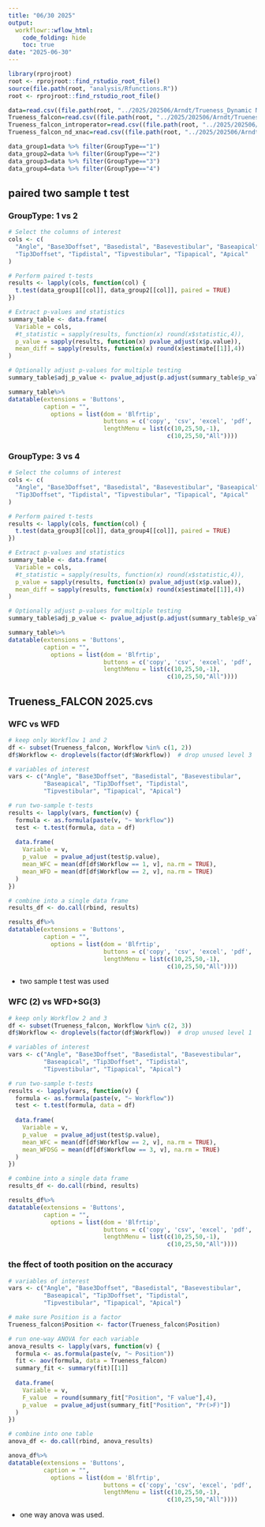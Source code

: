 ```yaml
---
title: "06/30 2025"
output:
  workflowr::wflow_html:
    code_folding: hide
    toc: true
date: "2025-06-30"
---
```




```r
library(rprojroot)
root <- rprojroot::find_rstudio_root_file()
source(file.path(root, "analysis/Rfunctions.R"))
root <- rprojroot::find_rstudio_root_file()
```






```r
data=read.csv((file.path(root, "../2025/202506/Arndt/Trueness_Dynamic Navigation Implant Insertion.csv")), header=T)
Trueness_falcon=read.csv((file.path(root, "../2025/202506/Arndt/Trueness_FALCON 2025.csv")), header=T)
Trueness_falcon_introperator=read.csv((file.path(root, "../2025/202506/Arndt/Trueness_FALCON Intraoperator 2025.csv")), header=T)
Trueness_falcon_nd_xnac=read.csv((file.path(root, "../2025/202506/Arndt/Trueness_Falcon vs ND vs XNac.csv")), header=T)
```







```r
data_group1=data %>% filter(GroupType=="1")
data_group2=data %>% filter(GroupType=="2")
data_group3=data %>% filter(GroupType=="3")
data_group4=data %>% filter(GroupType=="4")
```


## paired two sample  t test


### GroupType: 1 vs 2

```r
# Select the columns of interest
cols <- c(
  "Angle", "Base3Doffset", "Basedistal", "Basevestibular", "Baseapical",
  "Tip3Doffset", "Tipdistal", "Tipvestibular", "Tipapical", "Apical"
)

# Perform paired t-tests
results <- lapply(cols, function(col) {
  t.test(data_group1[[col]], data_group2[[col]], paired = TRUE)
})

# Extract p-values and statistics
summary_table <- data.frame(
  Variable = cols,
  #t_statistic = sapply(results, function(x) round(x$statistic,4)),
  p_value = sapply(results, function(x) pvalue_adjust(x$p.value)),
  mean_diff = sapply(results, function(x) round(x$estimate[[1]],4))
)

# Optionally adjust p-values for multiple testing
summary_table$adj_p_value <- pvalue_adjust(p.adjust(summary_table$p_value, method = "BH"))

summary_table%>%
datatable(extensions = 'Buttons',
          caption = "",
            options = list(dom = 'Blfrtip',
                           buttons = c('copy', 'csv', 'excel', 'pdf', 'print'),
                           lengthMenu = list(c(10,25,50,-1),
                                             c(10,25,50,"All"))))
```



### GroupType: 3 vs 4

```r
# Select the columns of interest
cols <- c(
  "Angle", "Base3Doffset", "Basedistal", "Basevestibular", "Baseapical",
  "Tip3Doffset", "Tipdistal", "Tipvestibular", "Tipapical", "Apical"
)

# Perform paired t-tests
results <- lapply(cols, function(col) {
  t.test(data_group3[[col]], data_group4[[col]], paired = TRUE)
})

# Extract p-values and statistics
summary_table <- data.frame(
  Variable = cols,
  #t_statistic = sapply(results, function(x) round(x$statistic,4)),
  p_value = sapply(results, function(x) pvalue_adjust(x$p.value)),
  mean_diff = sapply(results, function(x) round(x$estimate[[1]],4))
)

# Optionally adjust p-values for multiple testing
summary_table$adj_p_value <- pvalue_adjust(p.adjust(summary_table$p_value, method = "BH"))

summary_table%>%
datatable(extensions = 'Buttons',
          caption = "",
            options = list(dom = 'Blfrtip',
                           buttons = c('copy', 'csv', 'excel', 'pdf', 'print'),
                           lengthMenu = list(c(10,25,50,-1),
                                             c(10,25,50,"All"))))
```




## Trueness_FALCON 2025.cvs

### WFC vs WFD 


```r
# keep only Workflow 1 and 2
df <- subset(Trueness_falcon, Workflow %in% c(1, 2))
df$Workflow <- droplevels(factor(df$Workflow))  # drop unused level 3

# variables of interest
vars <- c("Angle", "Base3Doffset", "Basedistal", "Basevestibular", 
          "Baseapical", "Tip3Doffset", "Tipdistal", 
          "Tipvestibular", "Tipapical", "Apical")

# run two-sample t-tests
results <- lapply(vars, function(v) {
  formula <- as.formula(paste(v, "~ Workflow"))
  test <- t.test(formula, data = df)
  
  data.frame(
    Variable = v,
    p_value  = pvalue_adjust(test$p.value),
    mean_WFC = mean(df[df$Workflow == 1, v], na.rm = TRUE),
    mean_WFD = mean(df[df$Workflow == 2, v], na.rm = TRUE)
  )
})

# combine into a single data frame
results_df <- do.call(rbind, results)

results_df%>%
datatable(extensions = 'Buttons',
          caption = "",
            options = list(dom = 'Blfrtip',
                           buttons = c('copy', 'csv', 'excel', 'pdf', 'print'),
                           lengthMenu = list(c(10,25,50,-1),
                                             c(10,25,50,"All"))))


```

* two sample t test was used 




### WFC (2) vs WFD+SG(3) 


```r
# keep only Workflow 2 and 3
df <- subset(Trueness_falcon, Workflow %in% c(2, 3))
df$Workflow <- droplevels(factor(df$Workflow))  # drop unused level 1

# variables of interest
vars <- c("Angle", "Base3Doffset", "Basedistal", "Basevestibular", 
          "Baseapical", "Tip3Doffset", "Tipdistal", 
          "Tipvestibular", "Tipapical", "Apical")

# run two-sample t-tests
results <- lapply(vars, function(v) {
  formula <- as.formula(paste(v, "~ Workflow"))
  test <- t.test(formula, data = df)
  
  data.frame(
    Variable = v,
    p_value  = pvalue_adjust(test$p.value),
    mean_WFC = mean(df[df$Workflow == 2, v], na.rm = TRUE),
    mean_WFDSG = mean(df[df$Workflow == 3, v], na.rm = TRUE)
  )
})

# combine into a single data frame
results_df <- do.call(rbind, results)

results_df%>%
datatable(extensions = 'Buttons',
          caption = "",
            options = list(dom = 'Blfrtip',
                           buttons = c('copy', 'csv', 'excel', 'pdf', 'print'),
                           lengthMenu = list(c(10,25,50,-1),
                                             c(10,25,50,"All"))))


```


### the ffect of tooth position on the accuracy


```r
# variables of interest
vars <- c("Angle", "Base3Doffset", "Basedistal", "Basevestibular", 
          "Baseapical", "Tip3Doffset", "Tipdistal", 
          "Tipvestibular", "Tipapical", "Apical")

# make sure Position is a factor
Trueness_falcon$Position <- factor(Trueness_falcon$Position)

# run one-way ANOVA for each variable
anova_results <- lapply(vars, function(v) {
  formula <- as.formula(paste(v, "~ Position"))
  fit <- aov(formula, data = Trueness_falcon)
  summary_fit <- summary(fit)[[1]]
  
  data.frame(
    Variable = v,
    F_value  = round(summary_fit["Position", "F value"],4), 
    p_value  = pvalue_adjust(summary_fit["Position", "Pr(>F)"])
  )
})

# combine into one table
anova_df <- do.call(rbind, anova_results)

anova_df%>%
datatable(extensions = 'Buttons',
          caption = "",
            options = list(dom = 'Blfrtip',
                           buttons = c('copy', 'csv', 'excel', 'pdf', 'print'),
                           lengthMenu = list(c(10,25,50,-1),
                                             c(10,25,50,"All"))))


```

* one way anova was used. 




